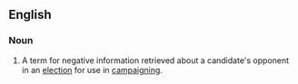 ==English==
===Noun===
{{en-noun|-}}
#{{politics}} A term for negative information retrieved about a candidate's opponent in an [[election]] for use in [[campaign]]ing.